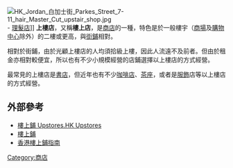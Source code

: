 [[File:HK_Jordan_白加士街_Parkes_Street_7-11_hair_Master_Cut_upstair_shop.jpg|thumb]] - [[理髮店|理髮店]]]]
'''上樓店'''，又稱'''樓上店'''，是[[商店|商店]]的一種，特色是於一般樓宇（[[商場|商場]]及[[購物中心|購物中心]]除外）的二樓或更高，與[[街鋪|街鋪]]相對。

相對於街鋪，由於光顧上樓店的人均須拾級上樓，因此人流遠不及前者。但由於租金亦相對較便宜，所以也有不少小規模經營的店鋪選擇以上樓店的方式經營。

最常見的上樓店是[[書店|書店]]，但近年也有不少[[咖啡店|咖啡店]]、[[茶座|茶座]]，或者是[[服飾|服飾]]店等以上樓店的方式經營。

== 外部參考 ==
* [http://upstores.hk/en/?utm_source=Wikipedia&utm_medium=Reference&utm_campaign=Wikipedia&utm_content=Wikipedia 樓上鋪 Upstores.HK Upstores] {{Wayback|url=http://upstores.hk/en/?utm_source=Wikipedia&utm_medium=Reference&utm_campaign=Wikipedia&utm_content=Wikipedia |date=20150622211013 }}
* [https://web.archive.org/web/20120422035320/http://www.goupmall.com/search 樓上鋪]
* [http://www.uppershop.hk 香港樓上鋪指南] {{Wayback|url=http://www.uppershop.hk/ |date=20220419041906 }}

{{Microeconomics-stub}}

[[Category:商店|Category:商店]]